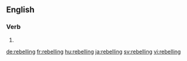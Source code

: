 ==English==

===Verb===
{{head|en}}

# {{present participle of|rebel}}

[[de:rebelling]]
[[fr:rebelling]]
[[hu:rebelling]]
[[ja:rebelling]]
[[sv:rebelling]]
[[vi:rebelling]]